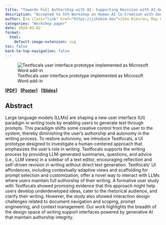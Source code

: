 ```yaml
---
title: "Towards Full Authorship with AI: Supporting Revision with AI-Generated Views"
description: "Accepted to 5th Workshop on Human-AI Co-Creation with Generative Models (HAI-GEN) at ACM IUI 2024"
author: [<a class="link" href="https://jihokim.dev">Jiho Kim</a>, Ray C. Flanagan, Noelle E. Haviland, ZeAi Sun, Souad N. Yakubu, Edom A. Maru, <a class="link" href="https://kenarnold.org">Kenneth C. Arnold</a>]
categories: "Workshop paper"
date: 2024-03-02
format:
  html:
    default-image-extension: svg
toc: false
back-to-top-navigation: false
---
```


![Textfocals user interface prototype implemented as Microsoft Word add-in](Textfocals.svg){fig-alt="Textfocals user interface prototype implemented as Microsoft Word add-in"}

<!-- **[<a class="link" href="https://arxiv.org/abs/2403.01055">arXiv</a>]**
&nbsp; -->
**[<a class="link" href="https://ceur-ws.org/Vol-3660/paper17.pdf">PDF</a>]**
&nbsp;
**[<a class="link" href="https://docs.google.com/drawings/d/1VoC5iZqSQemHDAV23cCFmxoq3AMkmeOdXeF3ZD-JxN4/edit?usp=sharing">Poster</a>]**
&nbsp;
**[<a class="link" href="https://docs.google.com/presentation/d/1dvL24PknqS6zdHVZx2q2jr6MqLBHij8XGuj1E-2hAXs/edit?usp=sharing">Slides</a>]**

## Abstract

Large language models (LLMs) are shaping a new user interface (UI) paradigm in writing tools by enabling users to generate text through prompts. This paradigm shifts some creative control from the user to the system, thereby diminishing the user's authorship and autonomy in the writing process. To restore autonomy, we introduce Textfocals, a UI prototype designed to investigate a human-centered approach that emphasizes the user's role in writing. Textfocals supports the writing process by providing LLM-generated summaries, questions, and advice (i.e., LLM views) in a sidebar of a text editor, encouraging reflection and self-driven revision in writing without direct text generation. Textfocals' UI affordances, including contextually adaptive views and scaffolding for prompt selection and customization, offer a novel way to interact with LLMs where users maintain full authorship of their writing. A formative user study with Textfocals showed promising evidence that this approach might help users develop underdeveloped ideas, cater to the rhetorical audience, and clarify their writing. However, the study also showed interaction design challenges related to document navigation and scoping, prompt engineering, and context management. Our work highlights the breadth of the design space of writing support interfaces powered by generative AI that maintain authorship integrity.
